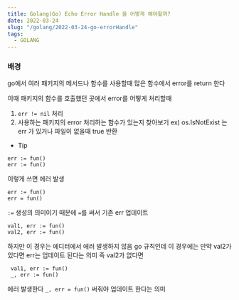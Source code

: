```yaml
---
title: Golang(Go) Echo Error Handle 을 어떻게 해야할까?
date: 2022-03-24
slug: "/golang/2022-03-24-go-errorHandle"
tags:
  - GOLANG
---
```


### 배경

go에서 여러 패키지의 메서드나 함수를 사용할때
많은 함수에서 error를 return 한다

이때 패키지의 함수를 호출했던 곳에서 error를 어떻게 처리할때

1. `err != nil` 처리
2. 사용하는 패키지의 error 처리하는 함수가 있는지 찾아보기
   ex) os.IsNotExist 는 err 가 있거나 파일이 없을때 true 반환


* Tip

 ```
 err := fun() 
 err := fun() 
```
이렇게 쓰면 에러 발생

 ```
 err := fun() 
err = fun() 
```
`:=` 생성의 의미이기 때문에 `=`를 써서 기존 err 업데이트

 ```
 val1, err := fun() 
 val2, err := fun() 
```
하지만 이 경우는 에디터에서 에러 발생하지 않음
go 규칙인데
이 경우에는
만약 val2가 있다면 err는 업데이트 된다는 의미
즉 val2가 없다면
```
 val1, err := fun() 
 _, err := fun() 
```
에러 발생한다 `_, err = fun()` 써줘야 업데이트 한다는 의미